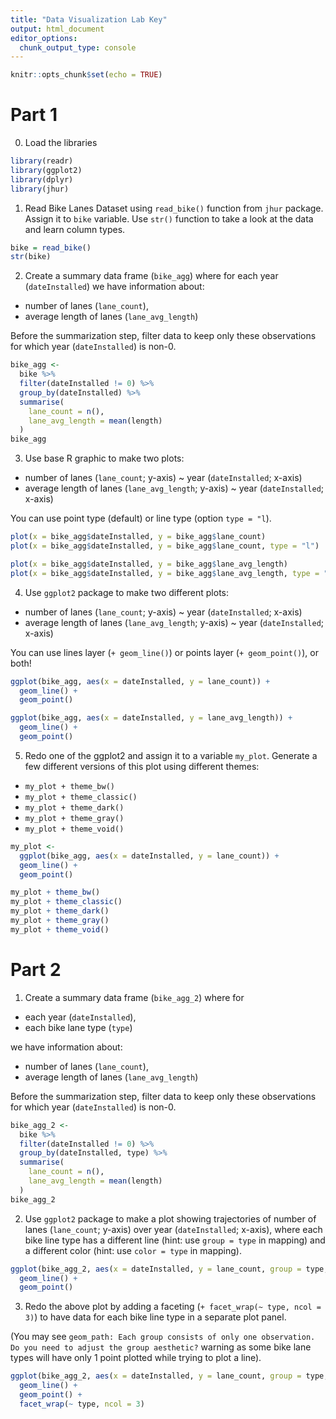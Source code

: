 ```yaml
---
title: "Data Visualization Lab Key"
output: html_document
editor_options: 
  chunk_output_type: console
---
```


```r
knitr::opts_chunk$set(echo = TRUE)
```

# Part 1

0. Load the libraries

```r
library(readr)
library(ggplot2)
library(dplyr)
library(jhur)
```

1. Read Bike Lanes Dataset using `read_bike()` function from `jhur` package. Assign it to `bike` variable. Use `str()` function to take a look at the data and learn column types. 

```r
bike = read_bike()
str(bike)
```

2. Create a summary data frame (`bike_agg`) where for each year (`dateInstalled`) we have information about: 

- number of lanes (`lane_count`),
- average length of lanes (`lane_avg_length`)

Before the summarization step, filter data to keep only these observations for which year (`dateInstalled`) is non-0. 

```r
bike_agg <- 
  bike %>%
  filter(dateInstalled != 0) %>%
  group_by(dateInstalled) %>%
  summarise(
    lane_count = n(),
    lane_avg_length = mean(length)
  )
bike_agg
```

3. Use base R graphic to make two plots: 

- number of lanes (`lane_count`; y-axis) ~ year (`dateInstalled`; x-axis) 
- average length of lanes (`lane_avg_length`; y-axis) ~ year (`dateInstalled`; x-axis) 

You can use point type (default) or line type  (option `type = "l`). 

```r
plot(x = bike_agg$dateInstalled, y = bike_agg$lane_count)
plot(x = bike_agg$dateInstalled, y = bike_agg$lane_count, type = "l")

plot(x = bike_agg$dateInstalled, y = bike_agg$lane_avg_length)
plot(x = bike_agg$dateInstalled, y = bike_agg$lane_avg_length, type = "l")
```

4. Use `ggplot2` package to make two different plots: 

- number of lanes (`lane_count`; y-axis) ~ year (`dateInstalled`; x-axis) 
- average length of lanes (`lane_avg_length`; y-axis) ~ year (`dateInstalled`; x-axis) 

You can use lines layer (`+ geom_line()`) or points layer (`+ geom_point()`), or both! 

```r
ggplot(bike_agg, aes(x = dateInstalled, y = lane_count)) + 
  geom_line() + 
  geom_point()

ggplot(bike_agg, aes(x = dateInstalled, y = lane_avg_length)) + 
  geom_line() + 
  geom_point()
```

5. Redo one of the ggplot2 and assign it to a variable `my_plot`. Generate a few different versions of this plot using different themes: 

- `my_plot + theme_bw()`
- `my_plot + theme_classic()`
- `my_plot + theme_dark()`
- `my_plot + theme_gray()`
- `my_plot + theme_void()`

```r
my_plot <- 
  ggplot(bike_agg, aes(x = dateInstalled, y = lane_count)) + 
  geom_line() + 
  geom_point()

my_plot + theme_bw()
my_plot + theme_classic()
my_plot + theme_dark()
my_plot + theme_gray()
my_plot + theme_void()
```


# Part 2

1. Create a summary data frame (`bike_agg_2`) where for 

- each year (`dateInstalled`),
- each bike lane type (`type`) 

we have information about: 

- number of lanes (`lane_count`),
- average length of lanes (`lane_avg_length`)

Before the summarization step, filter data to keep only these observations for which year (`dateInstalled`) is non-0. 

```r
bike_agg_2 <- 
  bike %>%
  filter(dateInstalled != 0) %>%
  group_by(dateInstalled, type) %>%
  summarise(
    lane_count = n(),
    lane_avg_length = mean(length)
  )
bike_agg_2
```

2.  Use `ggplot2` package to make a plot showing trajectories of number of lanes (`lane_count`; y-axis) over year (`dateInstalled`; x-axis), where each bike line type has a different line (hint: use `group = type` in mapping) and a different color (hint: use `color = type` in mapping). 

```r
ggplot(bike_agg_2, aes(x = dateInstalled, y = lane_count, group = type, color = type)) + 
  geom_line() + 
  geom_point()
```

3. Redo the above plot by adding a faceting  (`+ facet_wrap(~ type, ncol = 3)`) to have data for each bike line type in a separate plot panel. 

(You may see `geom_path: Each group consists of only one observation. Do you need to adjust the group aesthetic?` warning as some bike lane types will have only 1 point plotted while trying to plot a line).

```r
ggplot(bike_agg_2, aes(x = dateInstalled, y = lane_count, group = type, color = type)) + 
  geom_line() +
  geom_point() +
  facet_wrap(~ type, ncol = 3)
```
